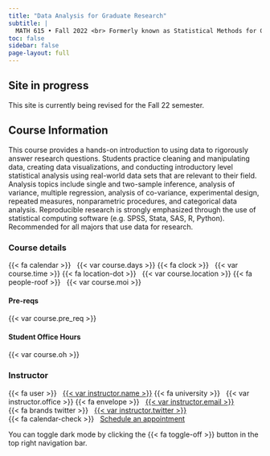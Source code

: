 ```yaml
---
title: "Data Analysis for Graduate Research"
subtitle: |
  MATH 615 • Fall 2022 <br> Formerly known as Statistical Methods for Graduate Research.<br> California State University, Chico
toc: false
sidebar: false
page-layout: full
---
```



:::{.callout-important}
# Site in progress
This site is currently being revised for the Fall 22 semester.
:::

## Course Information

This course provides a hands-on introduction to using data to rigorously answer research questions. Students practice cleaning and manipulating data, creating data visualizations, and conducting introductory level statistical analysis using real-world data sets that are relevant to their field. Analysis topics include single and two-sample inference, analysis of variance, multiple regression, analysis of co-variance, experimental design, repeated measures, nonparametric procedures, and categorical data analysis. Reproducible research is strongly emphasized through the use of statistical computing software (e.g. SPSS, Stata, SAS, R, Python). Recommended for all majors that use data for research.

::: {.grid .course-details}


::: {.g-col-4}
### Course details

{{< fa calendar >}} &nbsp; {{< var course.days >}}
{{< fa clock >}} &nbsp; {{< var course.time >}}
{{< fa location-dot >}} &nbsp; {{< var course.location >}}
{{< fa people-roof >}} &nbsp; {{< var course.moi >}}
:::


::: {.g-col-4}
#### Pre-reqs
{{< var course.pre_req >}}

#### Student Office Hours
{{< var course.oh >}}

:::



::: {.g-col-4}
### Instructor

{{< fa user >}} &nbsp; [{{< var instructor.name >}}]({{< var instructor.url >}})
{{< fa university >}} &nbsp; {{< var instructor.office >}}
{{< fa envelope >}} &nbsp; <a href="mailto:{{< var instructor.email >}}">{{< var instructor.email >}}</a>  
{{< fa brands twitter >}} &nbsp; [{{< var instructor.twitter >}}](https://www.twitter.com/{{< var instructor.twitter >}})  
{{< fa calendar-check >}} &nbsp; [Schedule an appointment]({{< var instructor.appointment_url >}})
:::

:::


:::{.callout-tip}
You can toggle dark mode by clicking the {{< fa toggle-off >}} button in the top right navigation bar.
:::